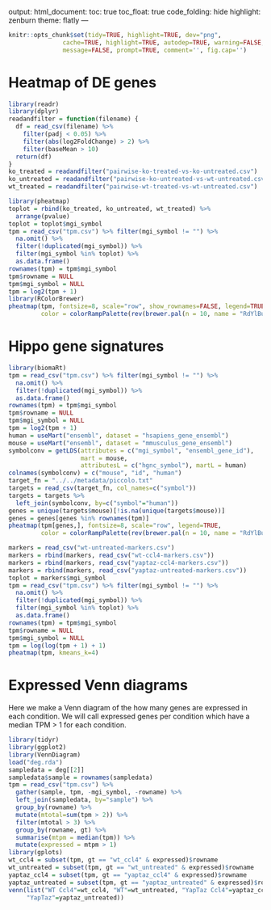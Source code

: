 output:
  html_document:
    toc: true
    toc_float: true
    code_folding: hide
    highlight: zenburn
    theme: flatly
---

```r
knitr::opts_chunk$set(tidy=TRUE, highlight=TRUE, dev="png",
               cache=TRUE, highlight=TRUE, autodep=TRUE, warning=FALSE, error=FALSE,
               message=FALSE, prompt=TRUE, comment='', fig.cap='')
```

# Heatmap of DE genes

```r
library(readr)
library(dplyr)
readandfilter = function(filename) {
  df = read_csv(filename) %>%
    filter(padj < 0.05) %>%
    filter(abs(log2FoldChange) > 2) %>%
    filter(baseMean > 10)
  return(df)
}
ko_treated = readandfilter("pairwise-ko-treated-vs-ko-untreated.csv")
ko_untreated = readandfilter("pairwise-ko-untreated-vs-wt-untreated.csv")
wt_treated = readandfilter("pairwise-wt-treated-vs-wt-untreated.csv")
```

```r
library(pheatmap)
toplot = rbind(ko_treated, ko_untreated, wt_treated) %>%
  arrange(pvalue)
toplot = toplot$mgi_symbol
tpm = read_csv("tpm.csv") %>% filter(mgi_symbol != "") %>%
  na.omit() %>%
  filter(!duplicated(mgi_symbol)) %>%
  filter(mgi_symbol %in% toplot) %>%
  as.data.frame()
rownames(tpm) = tpm$mgi_symbol
tpm$rowname = NULL
tpm$mgi_symbol = NULL
tpm = log2(tpm + 1)
library(RColorBrewer)
pheatmap(tpm, fontsize=8, scale="row", show_rownames=FALSE, legend=TRUE,
         color = colorRampPalette(rev(brewer.pal(n = 10, name = "RdYlBu")))(100))
```

# Hippo gene signatures
```r
library(biomaRt)
tpm = read_csv("tpm.csv") %>% filter(mgi_symbol != "") %>%
  na.omit() %>%
  filter(!duplicated(mgi_symbol)) %>%
  as.data.frame()
rownames(tpm) = tpm$mgi_symbol
tpm$rowname = NULL
tpm$mgi_symbol = NULL
tpm = log2(tpm + 1)
human = useMart("ensembl", dataset = "hsapiens_gene_ensembl")
mouse = useMart("ensembl", dataset = "mmusculus_gene_ensembl")
symbolconv = getLDS(attributes = c("mgi_symbol", "ensembl_gene_id"),
                    mart = mouse,
                    attributesL = c("hgnc_symbol"), martL = human)
colnames(symbolconv) = c("mouse", "id", "human")
target_fn = "../../metadata/piccolo.txt"
targets = read_csv(target_fn, col_names=c("symbol"))
targets = targets %>%
  left_join(symbolconv, by=c("symbol"="human"))
genes = unique(targets$mouse)[!is.na(unique(targets$mouse))]
genes = genes[genes %in% rownames(tpm)]
pheatmap(tpm[genes,], fontsize=8, scale="row", legend=TRUE,
         color = colorRampPalette(rev(brewer.pal(n = 10, name = "RdYlBu")))(100))
```

```r
markers = read_csv("wt-untreated-markers.csv")
markers = rbind(markers, read_csv("wt-ccl4-markers.csv"))
markers = rbind(markers, read_csv("yaptaz-ccl4-markers.csv"))
markers = rbind(markers, read_csv("yaptaz-untreated-markers.csv"))
toplot = markers$mgi_symbol
tpm = read_csv("tpm.csv") %>% filter(mgi_symbol != "") %>%
  na.omit() %>%
  filter(!duplicated(mgi_symbol)) %>%
  filter(mgi_symbol %in% toplot) %>%
  as.data.frame()
rownames(tpm) = tpm$mgi_symbol
tpm$rowname = NULL
tpm$mgi_symbol = NULL
tpm = log(log(tpm + 1) + 1)
pheatmap(tpm, kmeans_k=4)
```

# Expressed Venn diagrams
Here we make a Venn diagram of the how many genes are expressed in each
condition. We will call expressed genes per condition which have a median TPM >
1 for each condition.

```r
library(tidyr)
library(ggplot2)
library(VennDiagram)
load("deg.rda")
sampledata = deg[[2]]
sampledata$sample = rownames(sampledata)
tpm = read_csv("tpm.csv") %>%
  gather(sample, tpm, -mgi_symbol, -rowname) %>%
  left_join(sampledata, by="sample") %>%
  group_by(rowname) %>%
  mutate(mtotal=sum(tpm > 2)) %>%
  filter(mtotal > 3) %>%
  group_by(rowname, gt) %>%
  summarise(mtpm = median(tpm)) %>%
  mutate(expressed = mtpm > 1)
library(gplots)
wt_ccl4 = subset(tpm, gt == "wt_ccl4" & expressed)$rowname
wt_untreated = subset(tpm, gt == "wt_untreated" & expressed)$rowname
yaptaz_ccl4 = subset(tpm, gt == "yaptaz_ccl4" & expressed)$rowname
yaptaz_untreated = subset(tpm, gt == "yaptaz_untreated" & expressed)$rowname
venn(list("WT Ccl4"=wt_ccl4, "WT"=wt_untreated, "YapTaz Ccl4"=yaptaz_ccl4,
     "YapTaz"=yaptaz_untreated))
```
